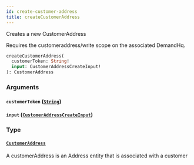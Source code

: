 ```yaml
---
id: create-customer-address
title: createCustomerAddress
---
```



Creates a new CustomerAddress

Requires the customeraddress/write scope on the associated DemandHq.


```graphql
createCustomerAddress(
  customerToken: String!
  input: CustomerAddressCreateInput!
): CustomerAddress

```


### Arguments

#### `customerToken` ([`String`](/developers/demandhq-apis/storefront-api/graphql/reference/scalars/string))




#### `input` ([`CustomerAddressCreateInput`](/developers/demandhq-apis/storefront-api/graphql/reference/inputs/customer-address-create-input))




### Type

#### [`CustomerAddress`](/developers/demandhq-apis/storefront-api/graphql/reference/objects/customer-address) 

A customerAddress is an Address entity that is associated with a customer




